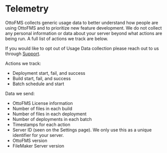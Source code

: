 # Telemetry

OttoFMS collects generic usage data to better understand how people are using OttoFMS and to prioritize new feature development. We do not collect any personal information or data about your server beyond what actions are being run. A full list of actions we track are below.

If you would like to opt out of Usage Data collection please reach out to us through [Support](/support).

Actions we track:

- Deployment start, fail, and success
- Build start, fail, and success
- Batch schedule and start

Data we send:

- OttoFMS License information
- Number of files in each build
- Number of files in each deployment
- Number of deployments in each batch
- Timestamps for each action
- Server ID (seen on the Settings page). We only use this as a unique identifier for your server.
- OttoFMS version
- FileMaker Server version
